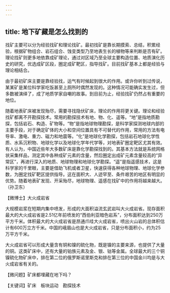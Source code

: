 ```yaml
---
---
---
```

title: 地下矿藏是怎么找到的
---




找矿主要可以分为经验找矿和理论找矿。最初找矿是靠长期摸索、总结，积累经验，根据矿物组合、岩石组合、蚀变类型乃至地表生长的植物等来判断是否有矿。理论找矿则更多地依靠成矿理论，通过对区域乃至全球主要构造位置、地质演化历史的研究，优选成矿区段，圈定成矿靶区，指导找矿。目前找矿基本上都是经验与理论相结合。

由于最初矿床主要是靠经验找，运气有时候起到很大的作用。或许你听到过传说，某某矿是某位科学家吃饭甚至上厕所时偶然发现的。这种情况可能确实发生过，但多数被演绎了，成了地质学家自嘲的故事。到目前为止，经验找矿仍然占有重要的地位。

随着地表矿床被发现殆尽，需要寻找隐伏矿床，理论的作用将更关键。理论和经验找矿都离不开勘探技术。常用的勘探技术有地、物、化、遥等。“地”是指地质勘探，包括岩石、构造、矿物等。“物”是指地球物理勘探，是科学家探测地球内部的主要手段，对于确定矿体的大小和空间位置具有不可替代的作用，常用的方法有电导率、激电、重力、磁力和地震等。“化”是地球化学勘探，包括岩石地球化学性质、水系沉积物、地球化学以及地球化学年代学等，对地表矿圈定靶区尤其有效。有人认为，中国近些年大多数矿床是靠化学勘探找到的。其基本方法就是系统网格状采集样品，测定其中各种成矿元素的含量，然后圈定出成矿元素含量较高的“异常区”，再进行深入的地质、地球物理和地球化学勘探。“遥”是指遥感技术，这是科学家的千里眼，主要是借助飞机或者卫星，快速获得各种地球物理、地球化学参数，为圈定找矿靶区提供指导。这在面积大、人迹罕至、条件艰苦的地区有明显的优势。随着地表矿发现、开采殆尽，地球物理、遥感在找矿中的作用将越来越大。（孙卫东）





【微博士】大火成岩省

大规模岩浆在短期内集中喷发，形成的大面积溢流玄武岩叫大火成岩省。现存面积最大的大火成岩省是2.51亿年前喷发的“西伯利亚暗色岩系”，分布面积达到250万平方千米。体积最大的大火成岩省是昂通爪哇大火成岩省，喷出火山岩的总体积估计有600万立方千米。中国的峨眉山也是大火成岩省，只是分布面积小，约为25万平方千米。

大火成岩省可以形成大量含有铜和镍的硫化物，既是镍的主要来源，也提供了大量的铜。这类矿床中，还有大量的铂族元素及金、银、钴等金属。全球最大的三个铜镍硫化物矿床中，排在第二位的俄罗斯诺里斯克和排在第三位的中国金川均是与大火成岩省有关的。

【微问题】矿床都埋藏在地下吗？

【关键词】矿床　板块运动　勘探技术